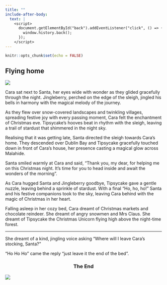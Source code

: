 ```yaml
---
title: ""
include-after-body:
  text: |
    <script>
      document.getElementById("back").addEventListener("click", () => {
        window.history.back();
      });
    </script>
---
```


```r
knitr::opts_chunk$set(echo = FALSE)
```

:::::: {.scenario .column-screen}

:::: {.column-body .scenario-text}

## Flying home

::::

::: {.column-body .scenario-image}

![](images/santa-tipsycake.png)

:::

:::: {.column-body .scenario-text}

Cara sat next to Santa, her eyes wide with wonder as they glided gracefully through the night. Jingleberry, perched on the edge of the sleigh, jingled his bells in harmony with the magical melody of the journey.

As they flew over snow-covered landscapes and twinkling villages, spreading festive joy with every passing moment, Cara felt the enchantment of Christmas eve. Tipsycake's hooves beat in rhythm with the sleigh, leaving a trail of stardust that shimmered in the night sky.

Realising that it was getting late, Santa directed the sleigh towards Cara's home. They descended over Dublin Bay and Tipsycake gracefully touched down in front of Cara's house, her presence casting a magical glow across Malahide.

Santa smiled warmly at Cara and said, "Thank you, my dear, for helping me on this Christmas night. It's time for you to head inside and await the wonders of the morning". 

As Cara hugged Santa and Jingleberry goodbye, Tipsycake gave a gentle nuzzle, leaving behind a sprinkle of stardust. With a final "Ho, ho, ho!" Santa and his festive companions took to the sky, leaving Cara behind with the magic of Christmas in her heart.

Falling asleep in her cozy bed, Cara dreamt of Christmas markets and chocolate reindeer. She dreamt of angry snowmen and Mrs Claus. She dreamt of Tipsycake the Christmas Unicorn flying high above the night-time forest. 

***

She dreamt of a kind, jingling voice asking "Where will I leave Cara's stocking, Santa?" 

"Ho Ho Ho" came the reply "just leave it the end of the bed". 

::::

::: {.column-body .scenario-image}
::: {style="text-align: center;"}
### The End
:::
![](images/cara-safe-home.png)

:::



::::::
